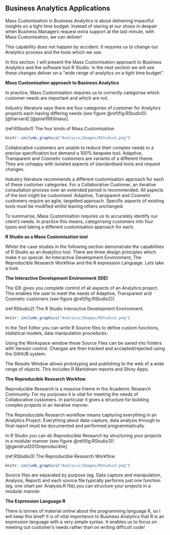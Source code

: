 ## Business Analytics Applications {#RBusinessAnalytics}

Mass Customisation in Business Analytics is about delivering impactful insights on a tight time budget. Instead of staring at our shoes in despair when Business Managers request extra support at the last minute, with Mass Customisation, we can deliver!

This capability does not happen by accident. It requires us to change our Analytics process and the tools which we use. 

In this section, I will present the Mass Customisation approach to Business Analytics and the software tool R Studio. In the next section we will see these changes deliver on a "wide range of analytics on a tight time budget".

**Mass Customisation approach to Business Analytics**

In practice, Mass Customisation requires us to correctly categorise which customer needs are important and which are not. 

Industry literature says there are four categories of customer for Analytics projects each having differing needs (see figure \@ref(fig:RStudio1)) [@harvard] [@pine1993mass]. 

(ref:RStudio1) The four kinds of Mass Customisation

```r
knitr::include_graphics("Analysis/Images/RStudio1.png")
```
Collaborative customers are unable to reduce their complex needs to a precise specification but demand a 100% bespoke tool. Adaptive, Transparent and Cosmetic customers are variants of a different theme. They are unhappy with isolated aspects of standardised tools and request changes.

Industry literature recommends a different customisation approach for each of these customer categories. For a Collaborative Customer, an iterative consultation process over an extended period is recommended. All aspects of the tool might be customised. Adaptive, Transparent and Cosmetic customers require an agile, targetted approach. Specific aspects of existing tools must be modified whilst leaving others unchanged.

To summarise, Mass Customisation requires us to accurately identify our client's needs. In practice this means, categorising customers into four types and taking a different customisation approach for each.

**R Studio as a Mass Customisation tool**

Whilst the case studies in the following section demonstrate the capabilities of R Studio as an Analytics tool. There are three design principles which make it so special. An Interactive Development Environment, The Reproducible Research Workflow and the R expression Language. Lets take a look:

**The Interactive Development Environment (IDE)**

The IDE gives you complete control of all aspects of an Analytics project. This enables the user to meet the needs of Adaptive, Transparent and Cosmetic customers (see figure \@ref(fig:RStudio2)). 

(ref:RStudio2) The R Studio Interactive Development Environment.

```r
knitr::include_graphics("Analysis/Images/RStudio2.png")
```
In the Text Editor you can write R Source files to define custom functions, statistical models, data manipulation procedures. 

Using the Workspace window these Source Files can be saved into folders with Version control. Changes are then tracked and accepted/rejected using the GitHUB system.

The Results Window allows prototyping and publishing to the web of a wide range of objects. This includes R Markdown reports and Shiny Apps.

**The Reproducible Research Workfow**

Reproducible Research is a massive theme in the Academic Research Community. For my purposes it is vital for meeting the needs of Collaborative customers. In particular it gives a structure for building complex projects in an iterative manner.

The Reproducuble Research workflow means capturing everything in an Analytics Project. Everything about data-capture, data analysis through to final report must be documented and performed programmatically. 

In R Studio you can do Reproducible Research by structuring your projects in a modular manner (see figure \@ref(fig:RStudio3)) [@gandrud2013reproducible]. 

(ref:RStudio3) The Reproducible Research Workflow

```r
knitr::include_graphics("Analysis/Images/RStudio3.png")
```

Source files are separated by purpose (eg. Data capture and manipulation, Analysis, Report) and each source file typically performs just one function (eg. one chart per Analysis.R file).you can structure your projects in a modular manner. 

**The Expression Language R**

There is tonnes of material online about the programming language R, so I will keep this brief! It is of vital importance to Business Analytics that R is an expression language with a very simple syntax. It enables us to focus on meeting out customer's needs rather than on writing difficult code!




